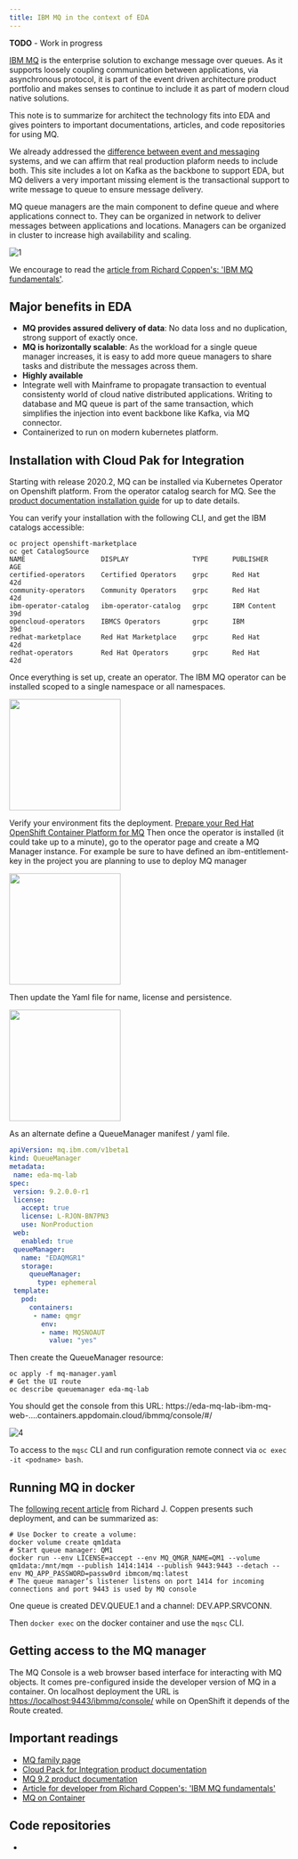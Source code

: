 ```yaml
---
title: IBM MQ in the context of EDA
---
```



<InlineNotification kind="warning">
<strong>TODO</strong> - Work in progress
</InlineNotification>


[IBM MQ](https://www.ibm.com/support/knowledgecenter/en/SSFKSJ_9.2.0/com.ibm.mq.pro.doc/q001020_.htm) is the enterprise solution to exchange message over queues. 
As it supports loosely coupling communication between applications, via asynchronous protocol, it is part of the event driven architecture product portfolio and makes senses to continue to include it as part of modern cloud native solutions. 

This note is to summarize for architect the technology fits into EDA and gives pointers to important documentations, articles, and code repositories for using MQ.

We already addressed the [difference between event and messaging](../../concepts/events-versus-messages) systems, and we can affirm that real production plaform needs to include both. This site includes a lot on Kafka as the backbone to support EDA, but MQ delivers a very important missing element is the transactional support to write message to queue to ensure message delivery. 

MQ queue managers are the main component to define queue and where applications connect to. They can be organized in network to deliver messages between applications and locations. Managers can be organized in cluster to increase high availability and scaling.

 ![1](./images/Picture1.png)

We encourage to read the [article from Richard Coppen's: 'IBM MQ fundamentals'](https://developer.ibm.com/components/ibm-mq/articles/mq-fundamentals).

## Major benefits in EDA

* **MQ provides assured delivery of data**: No data loss and no duplication, strong support of exactly once.
* **MQ is horizontally scalable**: As the workload for a single queue manager increases, it is easy to add more queue managers to share tasks and distribute the messages across them. 
* **Highly available**
* Integrate well with Mainframe to propagate transaction to eventual consistenty world of cloud native distributed applications. Writing to database and MQ queue is part of the same transaction, which simplifies the injection into event backbone like Kafka, via MQ connector.
* Containerized to run on modern kubernetes platform.

## Installation with Cloud Pak for Integration

Starting with release 2020.2, MQ can be installed via Kubernetes Operator on Openshift platform. From the operator catalog search for MQ. See the [product documentation installation guide](https://www.ibm.com/support/knowledgecenter/SSFKSJ_9.2.0/com.ibm.mq.ctr.doc/ctr_installing_ui.htm) for up to date details.

You can verify your installation with the following CLI, and get the IBM catalogs accessible:

```shell
oc project openshift-marketplace
oc get CatalogSource
NAME                   DISPLAY                TYPE      PUBLISHER     AGE
certified-operators    Certified Operators    grpc      Red Hat       42d
community-operators    Community Operators    grpc      Red Hat       42d
ibm-operator-catalog   ibm-operator-catalog   grpc      IBM Content   39d
opencloud-operators    IBMCS Operators        grpc      IBM           39d
redhat-marketplace     Red Hat Marketplace    grpc      Red Hat       42d
redhat-operators       Red Hat Operators      grpc      Red Hat       42d
```

Once everything is set up, create an operator. The IBM MQ operator can be installed scoped to a single namespace or all namespaces.  
 
 <img src="./images/mq-operator.png" width="200px"></img>

Verify your environment fits the deployment. [Prepare your Red Hat OpenShift Container Platform for MQ](https://www.ibm.com/support/knowledgecenter/SSFKSJ_9.2.0/com.ibm.mq.ctr.doc/ctr_prepare_project_ui.htm)
Then once the operator is installed (it could take up to a minute), go to the operator page and create a MQ Manager instance. For example be sure to have defined an ibm-entitlement-key in the project you are planning to use to deploy MQ manager

 <img src="./images/mq-mgr-via-operator.png" width="200px"></img>

Then update the Yaml file for name, license and persistence.

 <img src="./images/mq-yaml.png" width="200px"></img>

As an alternate define a QueueManager manifest / yaml file.

 ```yaml
apiVersion: mq.ibm.com/v1beta1
kind: QueueManager
metadata:
  name: eda-mq-lab
spec:
  version: 9.2.0.0-r1
  license:
    accept: true
    license: L-RJON-BN7PN3
    use: NonProduction
  web:
    enabled: true
  queueManager:
    name: "EDAQMGR1"
    storage:
      queueManager:
        type: ephemeral
  template:
    pod:
      containers:
       - name: qmgr
         env:
         - name: MQSNOAUT
           value: "yes"
 ```

 Then create the QueueManager resource: 

 ```shell
 oc apply -f mq-manager.yaml 
 # Get the UI route 
 oc describe queuemanager eda-mq-lab
 ```

 You should get the console from this URL: https://eda-mq-lab-ibm-mq-web-....containers.appdomain.cloud/ibmmq/console/#/
 
 ![4](./images/mq-console.png)

To access to the `mqsc` CLI and run configuration remote connect via `oc exec -it <podname> bash`.

## Running MQ in docker

The [following recent article](https://developer.ibm.com/tutorials/mq-connect-app-queue-manager-containers/) from Richard J. Coppen presents such deployment, and can be summarized as:

```shell
# Use Docker to create a volume:
docker volume create qm1data
# Start queue manager: QM1
docker run --env LICENSE=accept --env MQ_QMGR_NAME=QM1 --volume qm1data:/mnt/mqm --publish 1414:1414 --publish 9443:9443 --detach --env MQ_APP_PASSWORD=passw0rd ibmcom/mq:latest
# The queue manager’s listener listens on port 1414 for incoming connections and port 9443 is used by MQ console
```

One queue is created DEV.QUEUE.1 and a channel: DEV.APP.SRVCONN. 

Then `docker exec` on the docker container and use the `mqsc` CLI.

## Getting access to the MQ manager

The MQ Console is a web browser based interface for interacting with MQ objects. It comes pre-configured inside the developer version of MQ in a container. On localhost deployment the URL is [ https://localhost:9443/ibmmq/console/]( https://localhost:9443/ibmmq/console/) while on OpenShift it depends of the Route created.

## Important readings

* [MQ family page](https://www.ibm.com/support/knowledgecenter/en/SSFKSJ/com.ibm.mq.helphome.doc/product_welcome_wmq.htm)
* [Cloud Pack for Integration product documentation](https://www.ibm.com/support/knowledgecenter/en/SSGT7J_20.2/overview.html)
* [MQ 9.2 product documentation](https://www.ibm.com/support/knowledgecenter/en/SSFKSJ_9.2.0/com.ibm.mq.helphome.v92.doc/WelcomePagev9r1.htm)
* [Article for developer from Richard Coppen's: 'IBM MQ fundamentals'](https://developer.ibm.com/components/ibm-mq/articles/mq-fundamentals)
* [MQ on Container](https://developer.ibm.com/tutorials/mq-connect-app-queue-manager-containers/)

## Code repositories

* []()